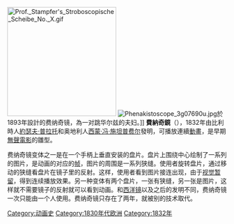 {{多个问题|
{{expand|time=2017-08-02T02:09:20+00:00}}
{{Unreference|time=2022-5-2}}
}}
[[File:Prof._Stampfer's_Stroboscopische_Scheibe_No._X.gif|250px]]
[[Image:Phenakistoscope_3g07690u.jpg|thumb]]於1893年設計的费纳奇镜，為一对跳华尔兹的夫妇。]]
'''費納奇鏡'''（{{lang-en|Phenakistoscope}}），1832年由比利時人[[約瑟夫·普拉托|約瑟夫·普拉托]]和奥地利人[[西蒙·冯·施坦普费尔|西蒙·冯·施坦普费尔]]發明，可播放連續[[動畫|動畫]]，是早期[[無聲電影|無聲電影]]的雛型。

费纳奇镜变体之一是在一个手柄上垂直安装的盘片。盘片上围绕中心绘制了一系列的图片，是动画的对应的[[帧|帧]]，图片的周围是一系列狭缝。使用者旋转盘片，通过移动的狭缝看盘片在镜子里的反射。这样，使用者看到图片接连出现，由于[[视觉暂留|视觉暂留]]，得到连续播放效果。另一种变体有两个盘片，一张有狭缝，另一张是图片，这样就不需要镜子的反射就可以看到动画。和[[西洋镜|西洋镜]]以及之后的发明不同，费纳奇镜一次只能由一个人使用。费纳奇镜只存在了两年，就被别的技术取代。

[[Category:动画史|Category:动画史]]
[[Category:1830年代欧洲|Category:1830年代欧洲]]
[[Category:1832年|Category:1832年]]